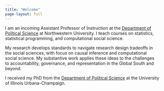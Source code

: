 ```yaml
---
title: "Welcome"
page-layout: full
---
```


I am an incoming Assistant Professor of Instruction at the [Department of Political Science](https://polisci.northwestern.edu/) at Northwestern University. I teach courses on statistics, statistical programming, and computational social science.

My research develops standards to navigate research design tradeoffs in the social sciences, with focus on causal inference and computational social science. My substantive work applies these ideas to the challenges to accountability, governance, and representation in the Global South and beyond.

I received my PhD from the [Department of Political Science](https://pol.illinois.edu/) at the University of Illinois Urbana-Champaign.